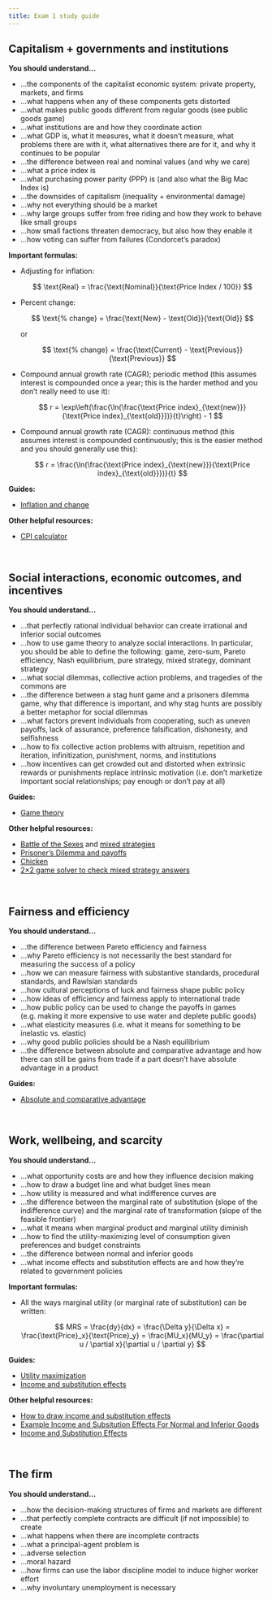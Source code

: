 ```yaml
---
title: Exam 1 study guide
---
```


## Capitalism + governments and institutions

**You should understand…**

- …the components of the capitalist economic system: private property, markets, and firms
- …what happens when any of these components gets distorted
- …what makes public goods different from regular goods (see public goods game)
- …what institutions are and how they coordinate action
- …what GDP is, what it measures, what it doesn't measure, what problems there are with it, what alternatives there are for it, and why it continues to be popular
- …the difference between real and nominal values (and why we care)
- …what a price index is
- …what purchasing power parity (PPP) is (and also what the Big Mac Index is)
- …the downsides of capitalism (inequality + environmental damage)
- …why not everything should be a market
- …why large groups suffer from free riding and how they work to behave like small groups
- …how small factions threaten democracy, but also how they enable it
- …how voting can suffer from failures (Condorcet's paradox)

**Important formulas:**

- Adjusting for inflation:

    $$
    \text{Real} = \frac{\text{Nominal}}{\text{Price Index / 100}}
    $$

- Percent change:

    $$
    \text{% change} = \frac{\text{New} - \text{Old}}{\text{Old}}
    $$
    
    or
    
    $$
    \text{% change} = \frac{\text{Current} - \text{Previous}}{\text{Previous}}
    $$

- Compound annual growth rate (CAGR); periodic method (this assumes interest is compounded once a year; this is the harder method and you don't really need to use it):

    $$
    r = \exp\left(\frac{\ln(\frac{\text{Price index}_{\text{new}}}{\text{Price index}_{\text{old}}})}{t}\right) - 1
    $$

- Compound annual growth rate (CAGR): continuous method (this assumes interest is compounded continuously; this is the easier method and you should generally use this):

    $$
    r = \frac{\ln(\frac{\text{Price index}_{\text{new}}}{\text{Price index}_{\text{old}}})}{t}
    $$

**Guides:**

- [Inflation and change](/resource/inflation.qmd)

**Other helpful resources:**

- [<i class="fas fa-external-link-square-alt"></i> CPI calculator](https://www.bls.gov/data/inflation_calculator.htm)

&nbsp;

## Social interactions, economic outcomes, and incentives

**You should understand…**

- …that perfectly rational individual behavior can create irrational and inferior social outcomes
- …how to use game theory to analyze social interactions. In particular, you should be able to define the following: game, zero-sum, Pareto efficiency, Nash equilibrium, pure strategy, mixed strategy, dominant strategy
- …what social dilemmas, collective action problems, and tragedies of the commons are
- …the difference between a stag hunt game and a prisoners dilemma game, why that difference is important, and why stag hunts are possibly a better metaphor for social dilemmas
- …what factors prevent individuals from cooperating, such as uneven payoffs, lack of assurance, preference falsification, dishonesty, and selfishness
- …how to fix collective action problems with altruism, repetition and iteration, infinitization, punishment, norms, and institutions
- …how incentives can get crowded out and distorted when extrinsic rewards or punishments replace intrinsic motivation (i.e. don't marketize important social relationships; pay enough or don't pay at all)

**Guides:**

- [Game theory](/resource/game-theory.qmd)

**Other helpful resources:**

- [<i class="fas fa-external-link-square-alt"></i> Battle of the Sexes](http://policonomics.com/battle-of-the-sexes/) and [mixed strategies](http://policonomics.com/mixed-strategy/)
- [<i class="fas fa-external-link-square-alt"></i> Prisoner's Dilemma and payoffs](http://policonomics.com/video-d3-prisoners-dilemma/)
- [<i class="fab fa-youtube"></i> Chicken](https://www.youtube.com/watch?v=sww-Zsl0IRY)
- [<i class="fas fa-external-link-square-alt"></i> 2×2 game solver to check mixed strategy answers](http://mindyourdecisions.com/GameSolver.html)

&nbsp;

## Fairness and efficiency

**You should understand…** 

- …the difference between Pareto efficiency and fairness
- …why Pareto efficiency is not necessarily the best standard for measuring the success of a policy
- …how we can measure fairness with substantive standards, procedural standards, and Rawlsian standards
- …how cultural perceptions of luck and fairness shape public policy
- …how ideas of efficiency and fairness apply to international trade
- …how public policy can be used to change the payoffs in games (e.g. making it more expensive to use water and deplete public goods)
- …what elasticity measures (i.e. what it means for something to be inelastic vs. elastic)
- …why good public policies should be a Nash equilibrium
- …the difference between absolute and comparative advantage and how there can still be gains from trade if a part doesn't have absolute advantage in a product

**Guides:**

- [Absolute and comparative advantage](/resource/advantage.qmd)

&nbsp;

## Work, wellbeing, and scarcity

**You should understand…**

- …what opportunity costs are and how they influence decision making
- …how to draw a budget line and what budget lines mean
- …how utility is measured and what indifference curves are
- …the difference between the marginal rate of substitution (slope of the indifference curve) and the marginal rate of transformation (slope of the feasible frontier)
- …what it means when marginal product and marginal utility diminish
- …how to find the utility-maximizing level of consumption given preferences and budget constraints
- …the difference between normal and inferior goods
- …what income effects and substitution effects are and how they're related to government policies

**Important formulas:**

- All the ways marginal utility (or marginal rate of substitution) can be written: 

    $$
    MRS = \frac{dy}{dx} = \frac{\Delta y}{\Delta x} = \frac{\text{Price}_x}{\text{Price}_y} = \frac{MU_x}{MU_y} = \frac{\partial u / \partial x}{\partial u / \partial y}
    $$

**Guides:**

- [Utility maximization](/resource/indifference-budget.qmd)
- [Income and substitution effects](/resource/income-substitution.qmd)

**Other helpful resources:**

- [<i class="fab fa-youtube"></i> How to draw income and substitution effects](https://www.youtube.com/watch?v=6ObXpWgYbJ8)
- [<i class="fab fa-youtube"></i> Example Income and Subsitution Effects For Normal and Inferior Goods](https://www.youtube.com/watch?v=pLhh_D5b_Lg)
- [<i class="fab fa-youtube"></i> Income and Substitution Effects](https://www.youtube.com/watch?v=GgzS04HCVbw)

&nbsp;

## The firm

**You should understand…**

- …how the decision-making structures of firms and markets are different
- …that perfectly complete contracts are difficult (if not impossible) to create
- …what happens when there are incomplete contracts
- …what a principal-agent problem is
- …adverse selection
- …moral hazard
- …how firms can use the labor discipline model to induce higher worker effort
- …why involuntary unemployment is necessary
